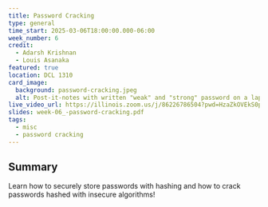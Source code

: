 ```yaml
---
title: Password Cracking
type: general
time_start: 2025-03-06T18:00:00.000-06:00
week_number: 6
credit:
  - Adarsh Krishnan
  - Louis Asanaka
featured: true
location: DCL 1310
card_image:
  background: password-cracking.jpeg
  alt: Post-it-notes with written "weak" and "strong" password on a laptop
live_video_url: https://illinois.zoom.us/j/86226786504?pwd=HzaZkOVEkS0plKD750PbmaFMrNbAaR.1
slides: week-06_-password-cracking.pdf
tags:
  - misc
  - password cracking
---
```

## Summary

Learn how to securely store passwords with hashing and how to crack passwords hashed with insecure algorithms!
